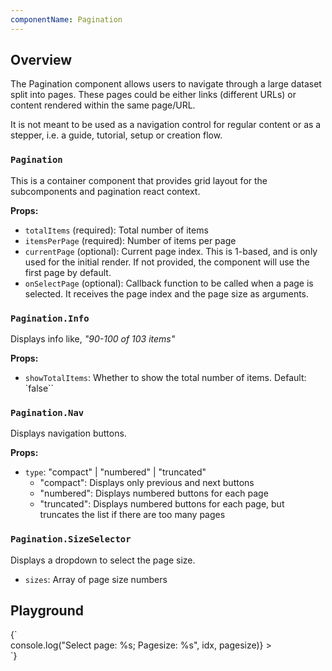 ```yaml
---
componentName: Pagination
---
```


## Overview

The Pagination component allows users to navigate through a large dataset split into pages. These pages could be either links (different URLs) or content rendered within the same page/URL.

It is not meant to be used as a navigation control for regular content or as a stepper, i.e. a guide, tutorial, setup or creation flow.

### `Pagination`

This is a container component that provides grid layout for the subcomponents and pagination react context.

**Props:**

- `totalItems` (required): Total number of items
- `itemsPerPage` (required): Number of items per page
- `currentPage` (optional): Current page index. This is 1-based, and is only used for the initial render. If not provided, the component will use the first page by default.
- `onSelectPage` (optional): Callback function to be called when a page is selected. It receives the page index and the page size as arguments.

### `Pagination.Info`

Displays info like, _"90-100 of 103 items"_

**Props:**

- `showTotalItems`: Whether to show the total number of items. Default: `false``

### `Pagination.Nav`

Displays navigation buttons.

**Props:**

- `type`: "compact" | "numbered" | "truncated"
  - "compact": Displays only previous and next buttons
  - "numbered": Displays numbered buttons for each page
  - "truncated": Displays numbered buttons for each page, but truncates the list if there are too many pages

### `Pagination.SizeSelector`

Displays a dropdown to select the page size.

- `sizes`: Array of page size numbers

## Playground

<LiveComponent>
	{`<div style={{marginTop: 30}}>
	<Pagination
		totalItems={103}
		itemsPerPage={10}
		currentPage={3}
		onSelectPage={(idx, pagesize) => console.log("Select page: %s; Pagesize: %s", idx, pagesize)}
	>
		<Pagination.Info showTotalItems={true}/>
		<Pagination.Nav type="truncated" />
		<Pagination.SizeSelector sizes={[10, 30, 50]}/>
	</Pagination>
</div>`}
</LiveComponent>

